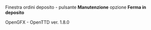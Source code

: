 
Finestra ordini deposito - pulsante '''Manutenzione''' opzione '''Ferma in deposito'''

OpenGFX - OpenTTD ver. 1.8.0